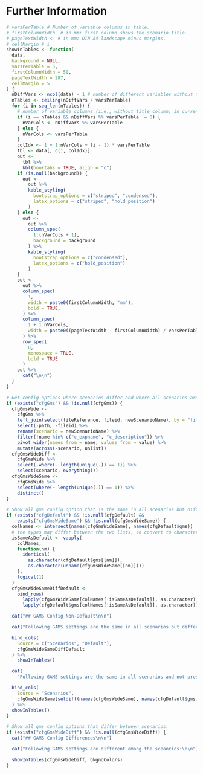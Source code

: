 # Further Information

```r
# varsPerTable # Number of variable columns in table.
# firstColumnWidth  # in mm; first column shows the scenario title.
# pageTextWidth <- # in mm; DIN A4 landscape minus margins.
# cellMargin # i
showInTables <- function(
  data,
  background = NULL,
  varsPerTable = 5,
  firstColumnWidth = 50,
  pageTextWidth = 287,
  cellMargin = 5
) {
  nDiffVars <- ncol(data) - 1 # number of different variables without title
  nTables <- ceiling(nDiffVars / varsPerTable)
  for (i in seq_len(nTables)) {
    # number of variable columns (i.e., without title column) in current table
    if (i == nTables && nDiffVars %% varsPerTable != 0) {
      nVarCols <- nDiffVars %% varsPerTable
    } else {
      nVarCols <- varsPerTable
    }
    colIdx <- 1 + 1:nVarCols + (i - 1) * varsPerTable
    tbl <- data[, c(1, colIdx)]
    out <-
      tbl %>%
      kbl(booktabs = TRUE, align = "c")
    if (is.null(background)) {
      out <-
        out %>%
        kable_styling(
          bootstrap_options = c("striped", "condensed"),
          latex_options = c("striped", "hold_position")
        )
    } else {
      out <-
        out %>%
        column_spec(
          1:(nVarCols + 1),
          background = background
        ) %>%
        kable_styling(
          bootstrap_options = c("condensed"),
          latex_options = c("hold_position")
        )
    }
    out <-
      out %>%
      column_spec(
        1,
        width = paste0(firstColumnWidth, "mm"),
        bold = TRUE,
      ) %>%
      column_spec(
        1 + 1:nVarCols,
        width = paste0((pageTextWidth - firstColumnWidth) / varsPerTable - cellMargin, "mm"),
      ) %>%
      row_spec(
        0,
        monospace = TRUE,
        bold = TRUE
      )
    out %>%
      cat("\n\n")
  }
}
```

```r
# Get config options where scenarios differ and where all scenarios are the same.
if (exists("cfgGms") && !is.null(cfgGms)) {
  cfgGmsWide <-
    cfgGms %>%
    left_join(select(fileReference, fileid, newScenarioName), by = "fileid") %>%
    select(-path, -fileid) %>%
    rename(scenario = newScenarioName) %>%
    filter(!name %in% c("c_expname", "c_description")) %>%
    pivot_wider(names_from = name, values_from = value) %>%
    mutate(across(-scenario, unlist))
  cfgGmsWideDiff <-
    cfgGmsWide %>%
    select(-where(~ length(unique(.)) == 1)) %>%
    select(scenario, everything())
  cfgGmsWideSame <-
    cfgGmsWide %>%
    select(where(~ length(unique(.)) == 1)) %>%
    distinct()
}
```


```r
# Show all gms config option that is the same in all scenarios but differs from the default.
if (exists("cfgDefault") && !is.null(cfgDefault) &&
    exists("cfgGmsWideSame") && !is.null(cfgGmsWideSame)) {
  colNames <- intersect(names(cfgGmsWideSame), names(cfgDefault$gms))
  # the types may differ between the two lists, so convert to character
  isSameAsDefault <- vapply(
    colNames,
    function(nm) {
      identical(
        as.character(cfgDefault$gms[[nm]]),
        as.character(unname(cfgGmsWideSame[[nm]])))
    },
    logical(1)
  )
  cfgGmsWideSameDiffDefault <-
    bind_rows(
      lapply(cfgGmsWideSame[colNames[!isSameAsDefault]], as.character),
      lapply(cfgDefault$gms[colNames[!isSameAsDefault]], as.character))

  cat("## GAMS Config Non-Default\n\n")

  cat("Following GAMS settings are the same in all scenarios but different from the default settings.\n\n")

  bind_cols(
    Source = c("Scenarios", "Default"),
    cfgGmsWideSameDiffDefault
  ) %>%
    showInTables()

  cat(
    "Following GAMS settings are the same in all scenarios and not present in the default file:\n\n")

  bind_cols(
    Source = "Scenarios",
    cfgGmsWideSame[setdiff(names(cfgGmsWideSame), names(cfgDefault$gms))]
  ) %>%
  showInTables()
}
```


```r
# Show all gms config options that differ between scenarios.
if (exists("cfgGmsWideDiff") && !is.null(cfgGmsWideDiff)) {
  cat("## GAMS Config Differences\n\n")

  cat("Following GAMS settings are different among the sceanrios:\n\n")

  showInTables(cfgGmsWideDiff, bkgndColors)
}
```

